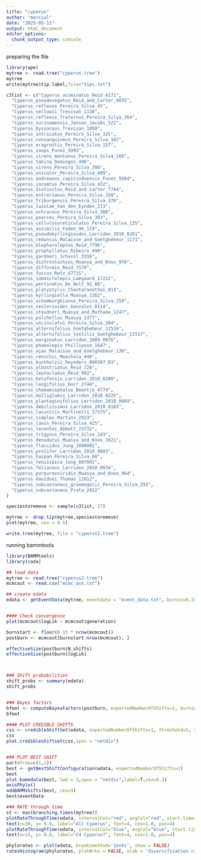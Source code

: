 ```yaml
---
title: "cyperus"
author: "marcial"
date: "2025-05-11"
output: html_document
editor_options: 
  chunk_output_type: console
---
```


preparing the file

```r
library(ape)
mytree <- read.tree("cyperus.tree")
mytree
write(mytree$tip.label,file="tips.txt")

c3list <- c("Cyperus_acuminatus_Reid_6171",
  "Cyperus_pseudovegetus_Reid_and_Carter_8035",
  "Cyperus_reflexus_Pereira_Silva_45",
  "Cyperus_sellowii_Trevisan_1130",
  "Cyperus_reflexus_fraternus_Pereira_Silva_264",
  "Cyperus_surinamensis_Jansen_Jacobs_521",
  "Cyperus_byssaceus_Trevisan_1050",
  "Cyperus_intricatus_Pereira_Silva_325",
  "Cyperus_consanguineus_Pereira_Silva_342",
  "Cyperus_eragrostis_Pereira_Silva_157",
  "Cyperus_inops_Funez_5995",
  "Cyperus_virens_montanus_Pereira_Silva_160",
  "Cyperus_tabina_Domingos_496",
  "Cyperus_virens_Pereira_Silva_390",
  "Cyperus_unicolor_Pereira_Silva_409",
  "Cyperus_andreanus_capitinduensis_Funez_9304",
  "Cyperus_incomtus_Pereira_Silva_432",
  "Cyperus_distinctus_Reid_and_Carter_7744",
  "Cyperus_entrerianus_Pereira_Silva_158",
  "Cyperus_friburgensis_Pereira_Silva_370",
  "Cyperus_luzulae_Van_den_Eynden_213",
  "Cyperus_ochraceus_Pereira_Silva_386",
  "Cyperus_pearcei_Pereira_Silva_393",
  "Cyperus_cellulosoreticulatus_Pereira_Silva_135",
  "Cyperus_assimilis_Faden_96_119",
  "Cyperus_pseudokyllingioides_Larridon_2010_0261",
  "Cyperus_reduncus_Malaisse_and_Goetghebeur_1171",
  "Cyperus_blepharoleptos_Reid_7796",
  "Cyperus_prophyllatus_Ribeiro_490",
  "Cyperus_gardneri_Schessl_3316",
  "Cyperus_dichrostachyus_Muasya_and_Knox_976",
  "Cyperus_difformis_Reid_7579",
  "Cyperus_fuscus_Retz_67715",
  "Cyperus_submicrolepis_Laegaard_17222",
  "Cyperus_pectinatus_De_Wolf_92_86",
  "Cyperus_platystylis_Chantaranothai_814",
  "Cyperus_kyllingiella_Muasya_1262",
  "Cyperus_schomburgkianus_Pereira_Silva_259",
  "Cyperus_seslerioides_Gonzalez_8114",
  "Cyperus_steudneri_Muasya_and_Muthama_1247",
  "Cyperus_pulchellus_Muasya_1377",
  "Cyperus_uncinulatus_Pereira_Silva_394",
  "Cyperus_alternifolius_Goetghebeur_11516",
  "Cyperus_alternifolius_textilis_Goetghebeur_11517",
  "Cyperus_marginatus_Larridon_2009_0076",
  "Cyperus_phaeolepis_Phillipson_1647",
  "Cyperus_ajax_Malaisse_and_Goetghebeur_130",
  "Cyperus_renschii_Mwachala_446",
  "Cyperus_buchholzii_Reynders_090307_03",
  "Cyperus_albostriatus_Reid_726",
  "Cyperus_leptocladus_Reid_902",
  "Cyperus_betafensis_Larridon_2010_0200",
  "Cyperus_longifolius_Dorr_2744",
  "Cyperus_chamaecephalus_Beentje_4774",
  "Cyperus_molliglumis_Larridon_2010_0225",
  "Cyperus_plantaginifolius_Larridon_2010_0069",
  "Cyperus_debilissimus_Larridon_2010_0103",
  "Cyperus_lacustris_Martinelli_17375",
  "Cyperus_simplex_Martins_2923",
  "Cyperus_laxus_Pereira_Silva_415",
  "Cyperus_lecontei_Abbott_23732",
  "Cyperus_trigynus_Pereira_Silva_143",
  "Cyperus_denudatus_Muasya_and_Knox_1021",
  "Cyperus_flaccidus_Jung_1008002",
  "Cyperus_prolifer_Larridon_2010_0003",
  "Cyperus_haspan_Pereira_Silva_68",
  "Cyperus_tenuispica_Jung_807091",
  "Cyperus_foliaceus_Larridon_2010_0034",
  "Cyperus_purpureoviridis_Muasya_and_Knox_964",
  "Cyperus_davidsei_Thomas_12812",
  "Cyperus_subcastaneus_graomogolii_Pereira_Silva_293",
  "Cyperus_subcastaneus_Prata_2832"
)

speciestoremove <- sample(c3list, 27)

mytree <- drop.tip(mytree,speciestoremove)
plot(mytree, cex = 0.5)

write.tree(mytree, file = "cyperus2.tree")

```



running bammtools

```r
library(BAMMtools)
library(coda)

## load data
mytree <- read.tree("cyperus2.tree")
mcmcout <- read.csv("mcmc_out.txt")

## create edata
edata <- getEventData(mytree, eventdata = "event_data.txt", burnin=0.15)


#### Check convergence
plot(mcmcout$logLik ~ mcmcout$generation)

burnstart <- floor(0.15 * nrow(mcmcout))
postburn <- mcmcout[burnstart:nrow(mcmcout), ]

effectiveSize(postburn$N_shifts)
effectiveSize(postburn$logLik)



### Shift probabilities
shift_probs <- summary(edata)
shift_probs


### Bayes factors
bfmat <- computeBayesFactors(postburn, expectedNumberOfShifts=1, burnin=0.15)
bfmat

#### PLOT CREDIBLE SHIFTS
css <- credibleShiftSet(edata, expectedNumberOfShifts=1, threshold=5, set.limit = 0.95)
css
plot.credibleshiftset(css,spex = "netdiv")


### PLOT BEST SHIFT
par(mfrow=c(1,1))
best <- getBestShiftConfiguration(edata, expectedNumberOfShifts=1)
best
plot.bammdata(best, lwd = 2,spex = "netdiv",label=T,cex=0.3)
axisPhylo()
addBAMMshifts(best, cex=3)
best$eventData

### RATE through time
st <- max(branching.times(mytree))
plotRateThroughTime(edata, intervalCol="red", avgCol="red", start.time=st, ylim=c(0,1), cex.axis=1,ratetype='netdiv')
text(x=30, y= 0.8, label="All Cyperus", font=4, cex=1.0, pos=4)
plotRateThroughTime(edata, intervalCol="blue", avgCol="blue", start.time=st, node=252, ylim=c(0,1), cex.axis=1,ratetype='netdiv')
text(x=15, y= 0.8, label="C4 Cyperus?", font=4, cex=1.0, pos=4)

phylorates <- plot(edata, breaksmethod='jenks', show = FALSE)
ratesHistogram(phylorates, plotBrks = FALSE, xlab = 'diversification rates')
```

